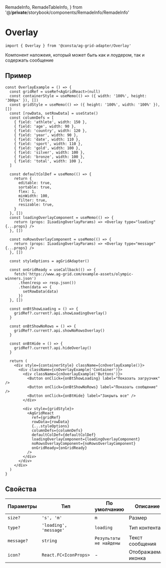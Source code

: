   RemadeInfo,
  RemadeTableInfo,
} from '@/__private__/storybook/components/RemadeInfo/RemadeInfo'

<Meta title="Компоненты/Overlay" id="Overlay" />

# Overlay

<RemadeInfo
  commponentName="Overlay"
  apiUrl="https://www.ag-grid.com/react-data-grid/component-overlay/"
/>

```tsx
import { Overlay } from '@consta/ag-grid-adapter/Overlay'
```

Компонент наложеия, который может быть как и лоудером, так и содержать сообщение

## Пример

```tsx
const OverlayExample = () => {
  const gridRef = useRef<AgGridReact>(null)
  const containerStyle = useMemo(() => ({ width: '100%', height: '300px' }), [])
  const gridStyle = useMemo(() => ({ height: '100%', width: '100%' }), [])
  const [rowData, setRowData] = useState()
  const columnDefs = [
    { field: 'athlete', width: 150 },
    { field: 'age', width: 90 },
    { field: 'country', width: 120 },
    { field: 'year', width: 90 },
    { field: 'date', width: 110 },
    { field: 'sport', width: 110 },
    { field: 'gold', width: 100 },
    { field: 'silver', width: 100 },
    { field: 'bronze', width: 100 },
    { field: 'total', width: 100 },
  ]

  const defaultColDef = useMemo(() => {
    return {
      editable: true,
      sortable: true,
      flex: 1,
      minWidth: 100,
      filter: true,
      resizable: true,
    }
  }, [])
  const loadingOverlayComponent = useMemo(() => {
    return (props: ILoadingOverlayParams) => <Overlay type="loading" {...props} />
  }, [])

  const noRowsOverlayComponent = useMemo(() => {
    return (props: ILoadingOverlayParams) => <Overlay type="message" {...props} />
  }, [])

  const styleOptions = agGridAdapter()

  const onGridReady = useCallback(() => {
    fetch('https://www.ag-grid.com/example-assets/olympic-winners.json')
      .then(resp => resp.json())
      .then(data => {
        setRowData(data)
      })
  }, [])

  const onBtShowLoading = () => {
    gridRef?.current?.api.showLoadingOverlay()
  }

  const onBtShowNoRows = () => {
    gridRef?.current?.api.showNoRowsOverlay()
  }

  const onBtHide = () => {
    gridRef?.current?.api.hideOverlay()
  }

  return (
    <div style={containerStyle} className={cnOverlayExample()}>
      <div className={cnOverlayExample('Container')}>
        <div className={cnOverlayExample('Buttons')}>
          <Button onClick={onBtShowLoading} label="Показать загрузчик" />
          <Button onClick={onBtShowNoRows} label="Показать сообщение" />
          <Button onClick={onBtHide} label="Закрыть все" />
        </div>

        <div style={gridStyle}>
          <AgGridReact
            ref={gridRef}
            rowData={rowData}
            {...styleOptions}
            columnDefs={columnDefs}
            defaultColDef={defaultColDef}
            loadingOverlayComponent={loadingOverlayComponent}
            noRowsOverlayComponent={noRowsOverlayComponent}
            onGridReady={onGridReady}
          />
        </div>
      </div>
    </div>
  )
}
```

<OverlayExample />

## Свойства

<RemadeInfoTable apiUrl="https://www.ag-grid.com/react-data-grid/component-overlay/" />

| Параметры  | Тип                    | По умолчанию            | Описание            |
| ---------- | ---------------------- | ----------------------- | ------------------- |
| `size?`    | `'s', 'm'`             | `m`                     | Размер              |
| `type?`    | `'loading', 'message'` | `loading`               | Тип контента        |
| `message?` | `string`               | `Результаты не найдены` | Текст сообщения     |
| `icon?`    | `React.FC<IconProps>`  | -                       | Отображаемая иконка |
